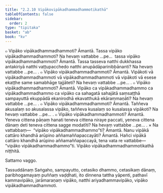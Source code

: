 ```yaml
---
title: "2.2.10 Vipākovipākadhammadhammotikathā"
tableOfContents: false
sidebar:
  order: 2
type: "tipitaka"
basket: "ab"
book: "kv"
---
```



<DynamicBreadcrumb />

<Division number="501" book="kv">

<Paragraph number="1710" book="kv">
๐ Vipāko vipākadhammadhammoti? Āmantā. Tassa vipāko vipākadhammadhammoti? Na hevaṃ vattabbe …pe…  tassa vipāko vipākadhammadhammoti? Āmantā. Tassa tasseva natthi dukkhassa antakiriyā natthi vaṭṭupacchedo natthi anupādāparinibbānanti? Na hevaṃ vattabbe …pe… .
</Paragraph>

<Paragraph number="1711" book="kv">
๐ Vipāko vipākadhammadhammoti? Āmantā. Vipākoti vā vipākadhammadhammoti vā vipākadhammadhammoti vā vipākoti vā esese ekaṭṭhe same samabhāge tajjāteti? Na hevaṃ vattabbe …pe… .
</Paragraph>

<Paragraph number="1712" book="kv">
๐ Vipāko vipākadhammadhammoti? Āmantā. Vipāko ca vipākadhammadhammo ca vipākadhammadhammo ca vipāko ca sahagatā sahajātā saṃsaṭṭhā sampayuttā ekuppādā ekanirodhā ekavatthukā ekārammaṇāti? Na hevaṃ vattabbe …pe… .
</Paragraph>

<Paragraph number="1713" book="kv">
๐ Vipāko vipākadhammadhammoti? Āmantā. Taññeva akusalaṃ so akusalassa vipāko, taññeva kusalaṃ so kusalassa vipākoti? Na hevaṃ vattabbe …pe… .
</Paragraph>

<Paragraph number="1714" book="kv">
๐ Vipāko vipākadhammadhammoti? Āmantā. Yeneva cittena pāṇaṃ hanati teneva cittena niraye paccati, yeneva cittena dānaṃ deti teneva cittena sagge modatīti? Na hevaṃ vattabbe …pe… .
</Paragraph>

</Division>
<Division number="502" book="kv">

<Paragraph number="1715" book="kv">
× Na vattabbaṃ—  “vipāko vipākadhammadhammo”ti? Āmantā. Nanu vipākā cattāro khandhā arūpino aññamaññapaccayāti? Āmantā. Hañci vipākā cattāro khandhā arūpino aññamaññapaccayā, tena vata re vattabbe—  “vipāko vipākadhammadhammo”ti.

</Paragraph>
</Division>

<Paragraph number="1716" type="center" book="kv">
Vipāko vipākadhammadhammotikathā niṭṭhitā.

  
Sattamo vaggo.



</Paragraph>

<Paragraph number="1717" type="center" book="kv">
Tassuddānaṃ


</Paragraph>

<Paragraph number="1718" book="kv">
Saṅgaho, sampayutto, cetasiko dhammo, cetasikaṃ dānaṃ, paribhogamayaṃ puññaṃ vaḍḍhati, ito dinnena tattha yāpenti, pathavī kammavipāko, jarāmaraṇaṃ vipāko, natthi ariyadhammavipāko, vipāko vipākadhammadhammoti.
</Paragraph>